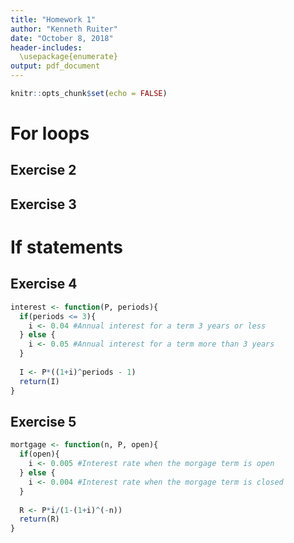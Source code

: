 ```yaml
---
title: "Homework 1"
author: "Kenneth Ruiter"
date: "October 8, 2018"
header-includes:
  \usepackage{enumerate}
output: pdf_document
---
```


```r
knitr::opts_chunk$set(echo = FALSE)
```
\newpage

# For loops

## Exercise 2

\begin{enumerate}[(a)]
  \item
```r
n <- 30
Fibonacci <- numeric(n)
Fibonacci[1] <- Fibonacci[2] <- 1
for (i in 3:n) {
  Fibonacci[i] <- Fibonacci[i-2] + Fibonacci[i-1]
}

convergingsequence <- Fibonacci[2:n]/Fibonacci[1:(n-1)]
```
The first 29 elements of the sequence of ratios of the form $f_n/f_{n-1}$ is given by: \\
\\
`r convergingsequence` \\
\\
Note that the sequence seems to be converging to about `r convergingsequence[29]`.
  
  \item
The golden ratio is $\frac{1+\sqrt{5}}{2} \approx$ `r (1+sqrt(5))/2`. This does seem to be the value that the sequence in part (a) is converging to. We will prove that this is the case. \\
\\
Let $n > 4$. Then 
$$\frac{f_n}{f_{n-1}} = \frac{f_{n-1}+f_{n-2}}{f_{n-1}} = 1 + \frac{f_{n-2}}{f_{n-2}+f_{n-3}} = 1+\frac{1}{\frac{f_{n-2}+f_{n-3}}{f_{n-2}}}.$$ 
Now note that we can rewrite the denominator of the final fraction, $\frac{f_{n-2}+f_{n-3}}{f_{n-2}}$, the same way as the second fraction, $\frac{f_{n-1}+f_{n-2}}{f_{n-1}}$, and as long as $n$ is big enough we can continue doing this. Thus if we are looking at the limit for $n$ to $\infty$, we can express the ratio as an "infinite fraction".
$$\frac{f_n}{f_{n-1}} = \frac{1}{1+\frac{1}{1+\frac{1}{\dots}}} $$
Now all that remains to be show is that this infinite fraction is equal to the golden ratio. To do this, let us first assign the value $x$ to it, such that $x = \frac{1}{1+\frac{1}{1+\frac{1}{\dots}}}$. However, then $1 + \frac{1}{x} = \frac{1}{1+\frac{1}{1+\frac{1}{1+\frac{1}{\dots}}}} = x$. Now we can simply compute $x$ from this quadratic equation.
$$1 + \frac{1}{x} = x \implies x^2 - x - 1=0 \implies x = \frac{1 \pm \sqrt{1-4*1*-1}}{2*1} = \frac{1\pm \sqrt{5}}{2}.$$
Noting that $x$ should be positive, finally proves that indeed $\frac{f_n}{f_{n-1}} \rightarrow \frac{1+ \sqrt{5}}{2}$, as $n \rightarrow \infty$.

\end{enumerate}

## Exercise 3

\begin{enumerate}[(a)]
  \item
We are taking $0$ and adding the numbers $1,2,3,4$ and $5$ to it to obtain $0+1+2+3+4+5=15$.
```r
answer <- 0
for (j in 1:5) {
  answer <- answer + j
}
```
Checking in R gives us that answer = `r answer`.

  \item
We begin with an empty set and then add the values $1$ to $5$ as elements to it, leaving us with the vector $(1,2,3,4,5)$.
```r
answer <- NULL
for(j in 1:5){
  answer <- c(answer,j)
}
```
Checking in R gives us that answer = (`r answer`).

  \item
Instead of beginning with an empty set, we now start with the value $0$. Adding the values $1$ to $5$ as elements results in the vector $(0,1,2,3,4,5)$.
```r
answer <- 0
for(j in 1:5){
  answer <- c(answer,j)
}
```
Checking in R gives us that answer = (`r answer`).

  \item
This time we are multiplying the answer by $1$ to $5$, so that the result is $1*1*2*3*4*5 = 120$.
```r
answer <- 1
for (j in 1:5) {
  answer <- answer * j
}
```
Checking in R gives us that answer = `r answer`.

  \item
Now we are creating a vector of $16$ elements, starting with $3$, where each next element is given by \linebreak $7*$(the last element) mod $31$. This gives the vector $(3,21,23,6,11,15,12,22,30,24,13,29,17,26,27,3)$.
```r
answer <- 3
for(j in 1:15){
  answer <- c(answer, (7*answer[j]) %% 31)
}
```
Checking in R gives us that answer = (`r answer`). Note here that the last element of the vector is the same as the first. By just inspecting the sequence of numbers, the pattern is not easy to see, however if we were to know (or guess) that the next element in the sequence is only dependent on the element preceding it, then we can predict that the successive element of the sequence is $21$, as this is also the value of the second element.

\end{enumerate}

# If statements

## Exercise 4

```r
interest <- function(P, periods){
  if(periods <= 3){
    i <- 0.04 #Annual interest for a term 3 years or less
  } else {
    i <- 0.05 #Annual interest for a term more than 3 years
  }
  
  I <- P*((1+i)^periods - 1)
  return(I)
}
```

## Exercise 5

```r
mortgage <- function(n, P, open){
  if(open){
    i <- 0.005 #Interest rate when the morgage term is open
  } else {
    i <- 0.004 #Interest rate when the morgage term is closed
  }
  
  R <- P*i/(1-(1+i)^(-n))
  return(R)
}
```
